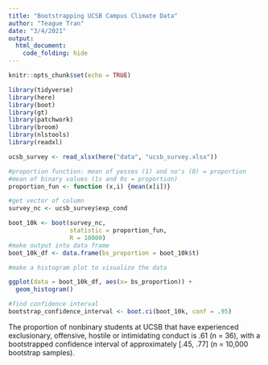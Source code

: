 ```yaml
---
title: "Bootstrapping UCSB Campus Climate Data"
author: "Teague Tran"
date: "3/4/2021"
output: 
  html_document:
    code_folding: hide
---
```


```r
knitr::opts_chunk$set(echo = TRUE)
```

```r
library(tidyverse)
library(here)
library(boot)
library(gt)
library(patchwork)
library(broom)
library(nlstools)
library(readxl)

ucsb_survey <- read_xlsx(here("data", "ucsb_survey.xlsx")) 

```

```r
#proportion function: mean of yesses (1) and no's (0) = proportion
#mean of binary values (1s and 0s = proportion)
proportion_fun <- function (x,i) {mean(x[i])}

#get vector of column
survey_nc <- ucsb_survey$exp_cond

boot_10k <- boot(survey_nc,
                 statistic = proportion_fun,
                 R = 10000)
#make output into data frame
boot_10k_df <- data.frame(bs_proportion = boot_10k$t)

#make a histogram plot to visualize the data

ggplot(data = boot_10k_df, aes(x= bs_proportion)) +
  geom_histogram()

#find confidence interval
bootstrap_confidence_interval <- boot.ci(boot_10k, conf = .95)
```

The proportion of nonbinary students at UCSB that have experienced exclusionary, offensive, hostile or intimidating conduct is .61 (n = 36), with a bootstrapped confidence interval of approximately [.45, .77] (n = 10,000 bootstrap samples).

